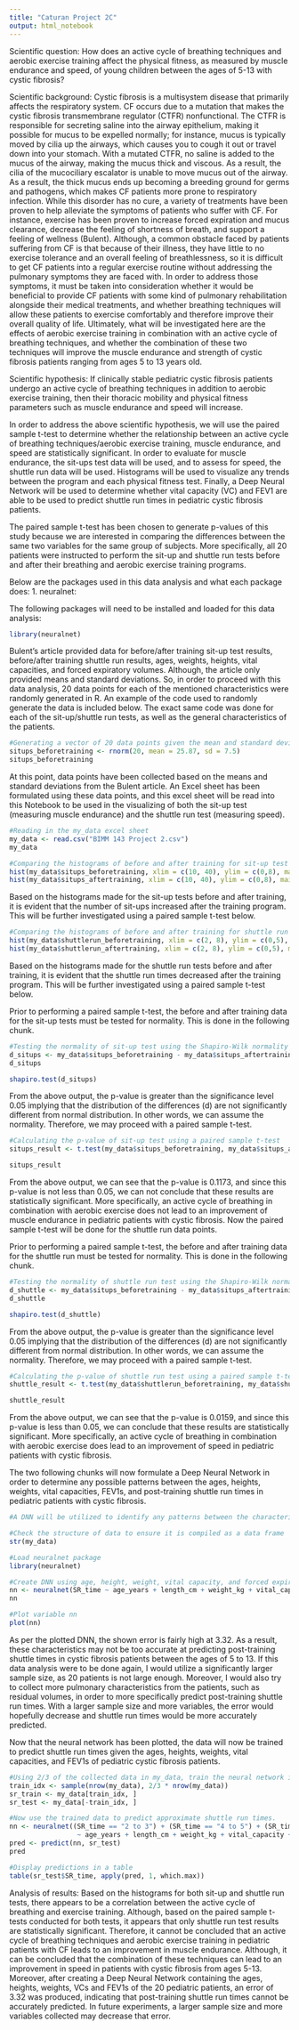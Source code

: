 ```yaml
---
title: "Caturan Project 2C"
output: html_notebook
---
```


Scientific question: How does an active cycle of breathing techniques and aerobic exercise training affect the physical fitness, as measured by muscle endurance and speed, of young children between the ages of 5-13 with cystic fibrosis?

Scientific background: Cystic fibrosis is a multisystem disease that primarily affects the respiratory system. CF occurs due to a mutation that makes the cystic fibrosis transmembrane regulator (CTFR) nonfunctional. The CTFR is responsible for secreting saline into the airway epithelium, making it possible for mucus to be expelled normally; for instance, mucus is typically moved by cilia up the airways, which causes you to cough it out or travel down into your stomach. With a mutated CTFR, no saline is added to the mucus of the airway, making the mucus thick and viscous. As a result, the cilia of the mucociliary escalator is unable to move mucus out of the airway. As a result, the thick mucus ends up becoming a breeding ground for germs and pathogens, which makes CF patients more prone to respiratory infection. While this disorder has no cure, a variety of treatments have been proven to help alleviate the symptoms of patients who suffer with CF. For instance, exercise has been proven to increase forced expiration and mucus clearance, decrease the feeling of shortness of breath, and support a feeling of wellness (Bulent). Although, a common obstacle faced by patients suffering from CF is that because of their illness, they have little to no exercise tolerance and an overall feeling of breathlessness, so it is difficult to get CF patients into a regular exercise routine without addressing the pulmonary symptoms they are faced with. In order to address those symptoms, it must be taken into consideration whether it would be beneficial to provide CF patients with some kind of pulmonary rehabilitation alongside their medical treatments, and whether breathing techniques will allow these patients to exercise comfortably and therefore improve their overall quality of life. Ultimately, what will be investigated here are the effects of aerobic exercise training in combination with an active cycle of breathing techniques, and whether the combination of these two techniques will improve the muscle endurance and strength of cystic fibrosis patients ranging from ages 5 to 13 years old.

Scientific hypothesis: If clinically stable pediatric cystic fibrosis patients undergo an active cycle of breathing techniques in addition to aerobic exercise training, then their thoracic mobility and physical fitness parameters such as muscle endurance and speed will increase.

In order to address the above scientific hypothesis, we will use the paired sample t-test to determine whether the relationship between an active cycle of breathing techniques/aerobic exercise training, muscle endurance, and speed are statistically significant. In order to evaluate for muscle endurance, the sit-ups test data will be used, and to assess for speed, the shuttle run data will be used. Histograms will be used to visualize any trends between the program and each physical fitness test. Finally, a Deep Neural Network will be used to determine whether vital capacity (VC) and FEV1 are able to be used to predict shuttle run times in pediatric cystic fibrosis patients.

The paired sample t-test has been chosen to generate p-values of this study because we are interested in comparing the differences between the same two variables for the same group of subjects. More specifically, all 20 patients were instructed to perform the sit-up and shuttle run tests before and after their breathing and aerobic exercise training programs. 


Below are the packages used in this data analysis and what each package does:
1. neuralnet:

The following packages will need to be installed and loaded for this data analysis:
```r
library(neuralnet)
```


Bulent's article provided data for before/after training sit-up test results, before/after training shuttle run results, ages, weights, heights, vital capacities, and forced expiratory volumes. Although, the article only provided means and standard deviations. So, in order to proceed with this data analysis, 20 data points for each of the mentioned characteristics were randomly generated in R. An example of the code used to randomly generate the data is included below. The exact same code was done for each of the sit-up/shuttle run tests, as well as the general characteristics of the patients. 
```r
#Generating a vector of 20 data points given the mean and standard deviation of 'before training' sit-up test
situps_beforetraining <- rnorm(20, mean = 25.87, sd = 7.5)
situps_beforetraining
```

At this point, data points have been collected based on the means and standard deviations from the Bulent article. An Excel sheet has been formulated using these data points, and this excel sheet will be read into this Notebook to be used in the visualizing of both the sit-up test (measuring muscle endurance) and the shuttle run test (measuring speed).
```r
#Reading in the my_data excel sheet
my_data <- read.csv("BIMM 143 Project 2.csv")
my_data
```

```r
#Comparing the histograms of before and after training for sit-up test
hist(my_data$situps_beforetraining, xlim = c(10, 40), ylim = c(0,8), main = "Sit-up test BEFORE training", xlab = "# of sit-ups")
hist(my_data$situps_aftertraining, xlim = c(10, 40), ylim = c(0,8), main = "Sit-up test AFTER training", xlab = "# of sit-ups")
```
Based on the histograms made for the sit-up tests before and after training, it is evident that the number of sit-ups increased after the training program. This will be further investigated using a paired sample t-test below.

```r
#Comparing the histograms of before and after training for shuttle run test
hist(my_data$shuttlerun_beforetraining, xlim = c(2, 8), ylim = c(0,5), main = "Shuttle run test BEFORE training", xlab = "Shuttle run time (sec)")
hist(my_data$shuttlerun_aftertraining, xlim = c(2, 8), ylim = c(0,5), main = "Shuttle run test AFTER training", xlab = "Shuttle run time (sec)")
```
Based on the histograms made for the shuttle run tests before and after training, it is evident that the shuttle run times decreased after the training program. This will be further investigated using a paired sample t-test below.


Prior to performing a paired sample t-test, the before and after training data for the sit-up tests must be tested for normality. This is done in the following chunk.
```r
#Testing the normality of sit-up test using the Shapiro-Wilk normality test
d_situps <- my_data$situps_beforetraining - my_data$situps_aftertraining
d_situps

shapiro.test(d_situps)
```

From the above output, the p-value is greater than the significance level 0.05 implying that the distribution of the differences (d) are not significantly different from normal distribution. In other words, we can assume the normality. Therefore, we may proceed with a paired sample t-test.
```r
#Calculating the p-value of sit-up test using a paired sample t-test
situps_result <- t.test(my_data$situps_beforetraining, my_data$situps_aftertraining, paired = TRUE)

situps_result
```
From the above output, we can see that the p-value is 0.1173, and since this p-value is not less than 0.05, we can not conclude that these results are statistically significant. More specifically, an active cycle of breathing in combination with aerobic exercise does not lead to an improvement of muscle endurance in pediatric patients with cystic fibrosis. Now the paired sample t-test will be done for the shuttle run data points.

Prior to performing a paired sample t-test, the before and after training data for the shuttle run must be tested for normality. This is done in the following chunk.
```r
#Testing the normality of shuttle run test using the Shapiro-Wilk normality test
d_shuttle <- my_data$situps_beforetraining - my_data$situps_aftertraining
d_shuttle

shapiro.test(d_shuttle)
```
From the above output, the p-value is greater than the significance level 0.05 implying that the distribution of the differences (d) are not significantly different from normal distribution. In other words, we can assume the normality. Therefore, we may proceed with a paired sample t-test.
```r
#Calculating the p-value of shuttle run test using a paired sample t-test
shuttle_result <- t.test(my_data$shuttlerun_beforetraining, my_data$shuttlerun_aftertraining, paired = TRUE)

shuttle_result
```
From the above output, we can see that the p-value is 0.0159, and since this p-value is less than 0.05, we can conclude that these results are statistically significant. More specifically, an active cycle of breathing in combination with aerobic exercise does lead to an improvement of speed in pediatric patients with cystic fibrosis.



The two following chunks will now formulate a Deep Neural Network in order to determine any possible patterns between the ages, heights, weights, vital capacities, FEV1s, and post-training shuttle run times in pediatric patients with cystic fibrosis. 
```r
#A DNN will be utilized to identify any patterns between the characteristics of the 20 CF patients and their shuttle run times

#Check the structure of data to ensure it is compiled as a data frame
str(my_data)

#Load neuralnet package 
library(neuralnet)

#Create DNN using age, height, weight, vital capacity, and forced expiratory volume
nn <- neuralnet(SR_time ~ age_years + length_cm + weight_kg + vital_capacity + forced_expiratory_volume, my_data, linear.output = FALSE)
nn

#Plot variable nn
plot(nn)
```
As per the plotted DNN, the shown error is fairly high at 3.32. As a result, these characteristics may not be too accurate at predicting post-training shuttle times in cystic fibrosis patients between the ages of 5 to 13. If this data analysis were to be done again, I would utilize a significantly larger sample size, as 20 patients is not large enough. Moreover, I would also try to collect more pulmonary characteristics from the patients, such as residual volumes, in order to more specifically predict post-training shuttle run times. With a larger sample size and more variables, the error would hopefully decrease and shuttle run times would be more accurately predicted.

Now that the neural network has been plotted, the data will now be trained to predict shuttle run times given the ages, heights, weights, vital capacities, and FEV1s of pediatric cystic fibrosis patients.
```r
#Using 2/3 of the collected data in my_data, train the neural network in order to predict approximate shuttle run times (SR_time)
train_idx <- sample(nrow(my_data), 2/3 * nrow(my_data))
sr_train <- my_data[train_idx, ]
sr_test <- my_data[-train_idx, ]

#Now use the trained data to predict approximate shuttle run times. 
nn <- neuralnet((SR_time == "2 to 3") + (SR_time == "4 to 5") + (SR_time == "5 to 6") + (SR_time == "6 to 7")
                 ~ age_years + length_cm + weight_kg + vital_capacity + forced_expiratory_volume, sr_train, linear.output = FALSE)
pred <- predict(nn, sr_test)
pred

#Display predictions in a table
table(sr_test$SR_time, apply(pred, 1, which.max))

```


Analysis of results: Based on the histograms for both sit-up and shuttle run tests, there appears to be a correlation between the active cycle of breathing and exercise training. Although, based on the paired sample t-tests conducted for both tests, it appears that only shuttle run test results are statistically significant. Therefore, it cannot be concluded that an active cycle of breathing techniques and aerobic exercise training in pediatric patients with CF leads to an improvement in muscle endurance. Although, it can be concluded that the combination of these techniques can lead to an improvement in speed in patients with cystic fibrosis from ages 5-13. Moreover, after creating a Deep Neural Network containing the ages, heights, weights, VCs and FEV1s of the 20 pediatric patients, an error of 3.32 was produced, indicating that post-training shuttle run times cannot be accurately predicted. In future experiments, a larger sample size and more variables collected may decrease that error. 
